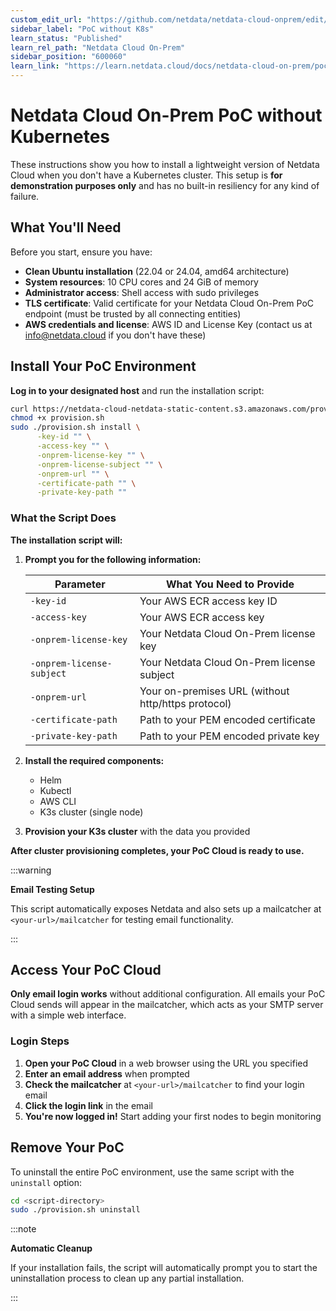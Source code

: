 ```yaml
---
custom_edit_url: "https://github.com/netdata/netdata-cloud-onprem/edit/master/docs/learn.netdata.cloud/poc-without-k8s.md"
sidebar_label: "PoC without K8s"
learn_status: "Published"
learn_rel_path: "Netdata Cloud On-Prem"
sidebar_position: "600060"
learn_link: "https://learn.netdata.cloud/docs/netdata-cloud-on-prem/poc-without-k8s"
---
```


# Netdata Cloud On-Prem PoC without Kubernetes

These instructions show you how to install a lightweight version of Netdata Cloud when you don't have a Kubernetes cluster. This setup is **for demonstration purposes only** and has no built-in resiliency for any kind of failure.

## What You'll Need

Before you start, ensure you have:

- **Clean Ubuntu installation** (22.04 or 24.04, amd64 architecture)
- **System resources**: 10 CPU cores and 24 GiB of memory
- **Administrator access**: Shell access with sudo privileges
- **TLS certificate**: Valid certificate for your Netdata Cloud On-Prem PoC endpoint (must be trusted by all connecting entities)
- **AWS credentials and license**: AWS ID and License Key (contact us at [info@netdata.cloud](mailto:info@netdata.cloud) if you don't have these)

## Install Your PoC Environment

**Log in to your designated host** and run the installation script:

```bash
curl https://netdata-cloud-netdata-static-content.s3.amazonaws.com/provision.sh -o provision.sh
chmod +x provision.sh
sudo ./provision.sh install \
      -key-id "" \
      -access-key "" \
      -onprem-license-key "" \
      -onprem-license-subject "" \
      -onprem-url "" \
      -certificate-path "" \
      -private-key-path ""
```

### What the Script Does

**The installation script will:**

1. **Prompt you for the following information:**

   | Parameter | What You Need to Provide |
   |-----------|--------------------------|
   | `-key-id` | Your AWS ECR access key ID |
   | `-access-key` | Your AWS ECR access key |
   | `-onprem-license-key` | Your Netdata Cloud On-Prem license key |
   | `-onprem-license-subject` | Your Netdata Cloud On-Prem license subject |
   | `-onprem-url` | Your on-premises URL (without http/https protocol) |
   | `-certificate-path` | Path to your PEM encoded certificate |
   | `-private-key-path` | Path to your PEM encoded private key |

2. **Install the required components:**
   - Helm
   - Kubectl  
   - AWS CLI
   - K3s cluster (single node)

3. **Provision your K3s cluster** with the data you provided

**After cluster provisioning completes, your PoC Cloud is ready to use.**

:::warning

**Email Testing Setup**

This script automatically exposes Netdata and also sets up a mailcatcher at `<your-url>/mailcatcher` for testing email functionality.

:::

## Access Your PoC Cloud

**Only email login works** without additional configuration. All emails your PoC Cloud sends will appear in the mailcatcher, which acts as your SMTP server with a simple web interface.

### Login Steps

1. **Open your PoC Cloud** in a web browser using the URL you specified
2. **Enter an email address** when prompted  
3. **Check the mailcatcher** at `<your-url>/mailcatcher` to find your login email
4. **Click the login link** in the email
5. **You're now logged in!** Start adding your first nodes to begin monitoring

## Remove Your PoC

To uninstall the entire PoC environment, use the same script with the `uninstall` option:

```bash
cd <script-directory>
sudo ./provision.sh uninstall
```

:::note

**Automatic Cleanup**

 If your installation fails, the script will automatically prompt you to start the uninstallation process to clean up any partial installation.

:::
